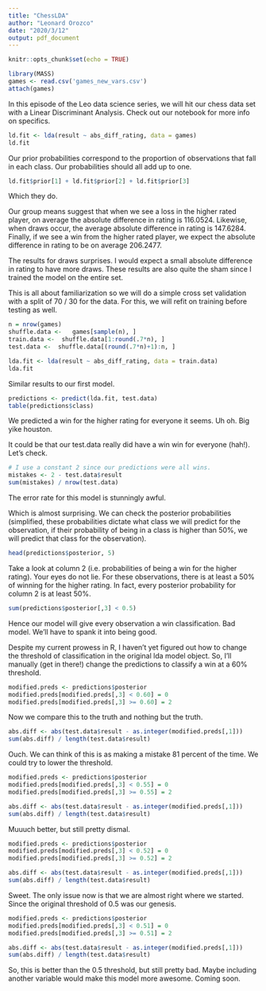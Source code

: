 ```yaml
---
title: "ChessLDA"
author: "Leonard Orozco"
date: "2020/3/12"
output: pdf_document
---
```


```r
knitr::opts_chunk$set(echo = TRUE)
```

```r
library(MASS)
games <- read.csv('games_new_vars.csv')
attach(games)
```
In this episode of the Leo data science series, we will hit our chess data set with a Linear Discriminant Analysis. Check out our notebook for more info on specifics. 


```r
ld.fit <- lda(result ~ abs_diff_rating, data = games)
ld.fit
```
Our prior probabilities correspond to the proportion of observations that 
fall in each class. Our probabilities should all add up to one.

```r
ld.fit$prior[1] + ld.fit$prior[2] + ld.fit$prior[3]
```
Which they do. 

Our group means suggest that when we see a loss in the higher rated
player, on average the absolute difference in rating is 116.0524. Likewise, when draws
occur, the average absolute difference in rating is 147.6284. Finally, if we see a win 
from the higher rated player, we expect the absolute difference in rating to be on 
average 206.2477. 

The results for draws surprises. I would expect a small absolute difference in rating to
have more draws. These results are also quite the sham since I trained the model on the entire
set. 

This is all about familiarization so we will do a simple cross set validation with a split of 70 / 30 for the data. For this, we will refit on training before testing as well. 

```r
n = nrow(games)
shuffle.data <-   games[sample(n), ]
train.data <-  shuffle.data[1:round(.7*n), ]
test.data <-  shuffle.data[(round(.7*n)+1):n, ]
```

```r
lda.fit <- lda(result ~ abs_diff_rating, data = train.data)
lda.fit
```
Similar results to our first model.

```r
predictions <- predict(lda.fit, test.data)
table(predictions$class)
```
We predicted a win for the higher rating for everyone it seems. 
Uh oh. Big yike houston.

It could be that our test.data really did have a win win for everyone (hah!).
Let's check. 

```r
# I use a constant 2 since our predictions were all wins.
mistakes <- 2 - test.data$result
sum(mistakes) / nrow(test.data)
```
The error rate for this model is stunningly awful.

Which is almost surprising. We can check the posterior probabilities (simplified, these probabilities
dictate what class we will predict for the observation, if their probability of being in a class is 
higher than 50%, we will predict that class for the observation). 

```r
head(predictions$posterior, 5)
```
Take a look at column 2 (i.e. probabilities of being a win for the higher rating). Your eyes do not lie. 
For these observations, there is at least a 50% of winning for the higher rating. In fact, every posterior 
probability for column 2 is at least 50%.

```r
sum(predictions$posterior[,3] < 0.5)
```
Hence our model will give every observation a win classification. Bad model. We'll have to spank it 
into being good.

Despite my current prowess in R, I haven't yet figured out how to change the threshold of classification in the original lda model object. So, I'll manually (get in there!) change the predictions to classify a win
at a 60% threshold. 

```r
modified.preds <- predictions$posterior
modified.preds[modified.preds[,3] < 0.60] = 0
modified.preds[modified.preds[,3] >= 0.60] = 2
```
Now we compare this to the truth and nothing but the truth. 

```r
abs.diff <- abs(test.data$result - as.integer(modified.preds[,1]))
sum(abs.diff) / length(test.data$result)
```
Ouch. We can think of this is as making a mistake 81 percent of the time. 
We could try to lower the threshold.

```r
modified.preds <- predictions$posterior
modified.preds[modified.preds[,3] < 0.55] = 0
modified.preds[modified.preds[,3] >= 0.55] = 2
```

```r
abs.diff <- abs(test.data$result - as.integer(modified.preds[,1]))
sum(abs.diff) / length(test.data$result)
```
Muuuch better, but still pretty dismal. 

```r
modified.preds <- predictions$posterior
modified.preds[modified.preds[,3] < 0.52] = 0
modified.preds[modified.preds[,3] >= 0.52] = 2
```

```r
abs.diff <- abs(test.data$result - as.integer(modified.preds[,1]))
sum(abs.diff) / length(test.data$result)
```
Sweet. The only issue now is that we are almost right where we started. Since the original threshold of 
0.5 was our genesis. 

```r
modified.preds <- predictions$posterior
modified.preds[modified.preds[,3] < 0.51] = 0
modified.preds[modified.preds[,3] >= 0.51] = 2
```

```r
abs.diff <- abs(test.data$result - as.integer(modified.preds[,1]))
sum(abs.diff) / length(test.data$result)
```
So, this is better than the 0.5 threshold, but still pretty bad. Maybe including another variable would make this model more awesome. Coming soon.
